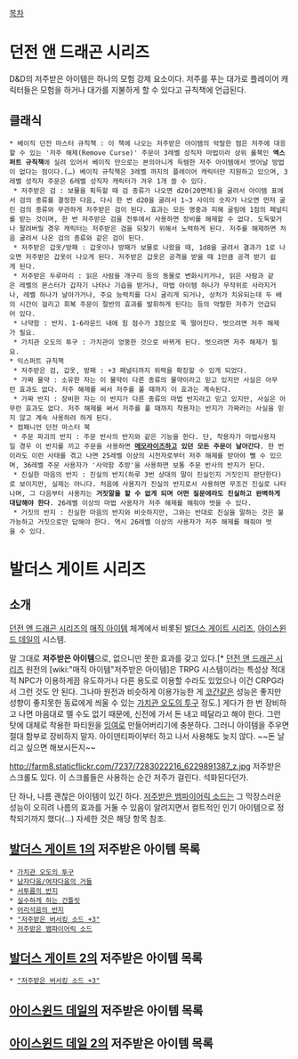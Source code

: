 [[목차]]
= 던전 앤 드래곤 시리즈 =
D&D의 저주받은 아이템은 하나의 모험 강제 요소이다. 저주를 푸는 대가로 플레이어 캐릭터들은 모험을 하거나 대가를 지불하게 할 수 있다고 규칙책에 언급된다.

== 클래식 ==
 * 베이직 던전 마스터 규칙책 : 이 책에 나오는 저주받은 아이템의 악랄한 점은 저주에 대응할 수 있는 '저주 해제(Remove Curse)' 주문이 3레벨 성직자 마법이라 상위 룰북인 '''엑스퍼트 규칙책'''에 실려 있어서 베이직 만으로는 본의아니게 득템한 저주 아이템에서 벗어날 방법이 없다는 점이다.(…) 베이직 규칙책은 3레벨 까지의 플레이어 캐릭터만 지원하고 있으며, 3레벨 성직자 주문은 6레벨 성직자 캐릭터가 겨우 1개 쓸 수 있다.
  * 저주받은 검 : 보물을 획득할 때 검 종류가 나오면 d20(20면체)을 굴려서 아이템 표에서 검의 종류를 결정한 다음, 다시 한 번 d20을 굴려서 1~3 사이의 숫자가 나오면 먼저 굴린 검의 종류와 무관하게 저주받은 검이 된다. 효과는 모든 명중과 피해 굴림에 1점의 페널티를 받는 것이며, 한 번 저주받은 검을 전투에서 사용하면 장비를 해제할 수 없다. 도둑맞거나 팔려버릴 경우 캐릭터는 저주받은 검을 되찾기 위해서 노력하게 된다. 저주를 해제하면 처음 굴려서 나온 검의 종류와 같은 검이 된다.
  * 저주받은 갑옷/방패 : 갑옷이나 방패가 보물로 나왔을 때, 1d8을 굴려서 결과가 1로 나오면 저주받은 갑옷이 나오게 된다. 저주받은 갑옷은 공격을 받을 때 1만큼 공격 받기 쉽게 된다.
  * 저주받은 두루마리 : 읽은 사람을 개구리 등의 동물로 변화시키거나, 읽은 사람과 같은 레벨의 몬스터가 갑자기 나타나 기습을 받거나, 마법 아이템 하나가 무작위로 사라지거나, 레벨 하나가 날아가거나, 주요 능력치를 다시 굴리게 되거나, 상처가 치유되는데 두 배의 시간이 걸리고 회복 주문이 절반의 효과를 발휘하게 된다는 등의 악랄한 저주가 언급되어 있다.
  * 나약함 : 반지. 1-6라운드 내에 힘 점수가 3점으로 뚝 떨어진다. 벗으려면 저주 해제가 필요.
  * 가치관 오도의 투구 : 가치관이 엉뚱한 것으로 바뀌게 된다. 벗으려면 저주 해제가 필요. 
 * 익스퍼트 규칙책
  * 저주받은 검, 갑옷, 방패 : +3 페널티까지 위력을 확장할 수 있게 되었다.
  * 가짜 물약 : 소유한 자는 이 물약이 다른 종류의 물약이라고 믿고 있지만 사실은 아무런 효과도 없다. 저주 해제를 써서 저주를 풀 때까지 이 효과는 계속된다.
  * 가짜 반지 : 장비한 자는 이 반지가 다른 종류의 마법 반지라고 믿고 있지만, 사실은 아무런 효과도 없다. 저주 해제를 써서 저주를 풀 때까지 착용자는 반지가 가짜라는 사실을 믿지 않고 계속 사용하려 하게 된다.
 * 컴패니언 던전 마스터 북
  * 주문 파괴의 반지 : 주문 반사의 반지와 같은 기능을 한다. 단, 착용자가 마법사용자일 경우 이 반지를 끼고 주문을 사용하면 '''[[메모라이즈]]하고 있던 모든 주문이 날아간다'''. 한 번이라도 이런 사태를 겪고 나면 25레벨 이상의 시전자로부터 저주 해제를 받아야 뺄 수 있으며, 36레벨 주문 사용자가 '사악함 추방'을 사용하면 보통 주문 반사의 반지가 된다.
  * 진실한 마음의 반지 : 진실의 반지(하루 3번 상대의 말이 진실인지 거짓인지 판단한다)로 보이지만, 실제는 아니다. 처음에 사용자가 진실의 반지로서 사용하면 무조건 진실로 나타나며, 그 다음부터 사용자는 '''거짓말을 할 수 없게 되며 어떤 질문에라도 진실하고 완벽하게 대답해야 한다'''. 26레벨 이상의 마법 사용자가 저주 해제를 해줘야 벗을 수 있다.
  * 거짓의 반지 : 진실한 마음의 반지와 비슷하지만, 그와는 반대로 진실을 말하는 것은 불가능하고 거짓으로만 답해야 한다. 역시 26레벨 이상의 사용자가 저주 해제를 해줘야 벗을 수 있다.


= 발더스 게이트 시리즈 =
== 소개 ==
[[던전 앤 드래곤 시리즈]]의 [[매직 아이템]] 체계에서 비롯된 [[발더스 게이트 시리즈]], [[아이스윈드 데일]]의 시스템.

말 그대로 '''저주받은 아이템'''으로, 없으니만 못한 효과를 갖고 있다.[* [[던전 앤 드래곤 시리즈]] 원전의 [wiki:"매직 아이템"저주받은 아이템]은 TRPG 시스템이라는 특성상 적대적 NPC가 이용하게끔 유도하거나 다른 용도로 이용할 수라도 있었으나 이건 CRPG라서 그런 것도 안 된다. 그나마 원전과 비슷하게 이용가능한 게 [[코간]]같은 성능은 좋지만 성향이 좋지못한 동료에게 씌울 수 있는 [[가치관 오도의 투구]] 정도.] 게다가 한 번 장비하고 나면 마음대로 뗄 수도 없기 때문에, 신전에 가서 돈 내고 떼달라고 해야 한다. 그런 탓에 대체로 착용한 파티원을 [[잉여]]로 만들어버리기에 충분하다. 그러니 아이템을 주우면 절대 함부로 장비하지 말자. 아이덴티파이부터 하고 나서 사용해도 늦지 않다. ~~돈 날리고 싶으면 해보시든지~~

http://farm8.staticflickr.com/7237/7283022216_6229891387_z.jpg
저주받은 스크롤도 있다. 이 스크롤들은 사용하는 순간 저주가 걸린다. 석화된다던가.

단 하나, 나름 괜찮은 아이템이 있긴 하다. [[저주받은 뱀파이어릭 소드]]는 그 막장스러운 성능이 오히려 나름의 효과를 거둘 수 있음이 알려지면서 컬트적인 인기 아이템으로 정착되기까지 했다(...) 자세한 것은 해당 항목 참조.
== [[발더스 게이트 1]]의 저주받은 아이템 목록 ==
 * [[가치관 오도의 투구]]
 * [[남자다움/여자다움의 거들]]
 * [[서투름의 반지]]
 * [[실수하게 하는 건틀릿]]
 * [[어리석음의 반지]]
 * [["저주받은 버서킹 소드 +3"]]
 * [[저주받은 뱀파이어릭 소드]]
== [[발더스 게이트 2]]의 저주받은 아이템 목록 ==
 * [["저주받은 버서킹 소드 +3"]]
== [[아이스윈드 데일]]의 저주받은 아이템 목록 ==
== [[아이스윈드 데일 2]]의 저주받은 아이템 목록 ==
